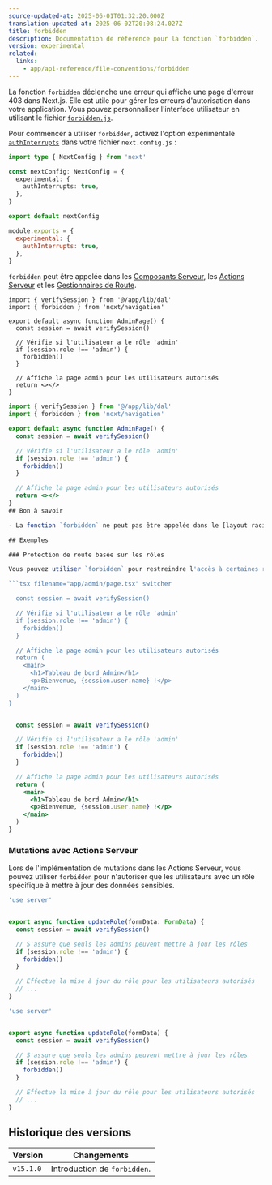 ```yaml
---
source-updated-at: 2025-06-01T01:32:20.000Z
translation-updated-at: 2025-06-02T20:08:24.027Z
title: forbidden
description: Documentation de référence pour la fonction `forbidden`.
version: experimental
related:
  links:
    - app/api-reference/file-conventions/forbidden
---
```


La fonction `forbidden` déclenche une erreur qui affiche une page d'erreur 403 dans Next.js. Elle est utile pour gérer les erreurs d'autorisation dans votre application. Vous pouvez personnaliser l'interface utilisateur en utilisant le fichier [`forbidden.js`](/docs/app/api-reference/file-conventions/forbidden).

Pour commencer à utiliser `forbidden`, activez l'option expérimentale [`authInterrupts`](/docs/app/api-reference/config/next-config-js/authInterrupts) dans votre fichier `next.config.js` :

```ts filename="next.config.ts" switcher
import type { NextConfig } from 'next'

const nextConfig: NextConfig = {
  experimental: {
    authInterrupts: true,
  },
}

export default nextConfig
```

```js filename="next.config.js" switcher
module.exports = {
  experimental: {
    authInterrupts: true,
  },
}
```

`forbidden` peut être appelée dans les [Composants Serveur](/docs/app/getting-started/server-and-client-components), les [Actions Serveur](/docs/app/building-your-application/data-fetching/server-actions-and-mutations) et les [Gestionnaires de Route](/docs/app/building-your-application/routing/route-handlers).

```tsx filename="app/auth/page.tsx" switcher
import { verifySession } from '@/app/lib/dal'
import { forbidden } from 'next/navigation'

export default async function AdminPage() {
  const session = await verifySession()

  // Vérifie si l'utilisateur a le rôle 'admin'
  if (session.role !== 'admin') {
    forbidden()
  }

  // Affiche la page admin pour les utilisateurs autorisés
  return <></>
}
```

```jsx filename="app/auth/page.js" switcher
import { verifySession } from '@/app/lib/dal'
import { forbidden } from 'next/navigation'

export default async function AdminPage() {
  const session = await verifySession()

  // Vérifie si l'utilisateur a le rôle 'admin'
  if (session.role !== 'admin') {
    forbidden()
  }

  // Affiche la page admin pour les utilisateurs autorisés
  return <></>
}
## Bon à savoir

- La fonction `forbidden` ne peut pas être appelée dans le [layout racine](/docs/app/api-reference/file-conventions/layout#root-layout).

## Exemples

### Protection de route basée sur les rôles

Vous pouvez utiliser `forbidden` pour restreindre l'accès à certaines routes en fonction des rôles des utilisateurs. Cela garantit que les utilisateurs authentifiés mais sans les permissions requises ne peuvent pas accéder à la route.

```tsx filename="app/admin/page.tsx" switcher

  const session = await verifySession()

  // Vérifie si l'utilisateur a le rôle 'admin'
  if (session.role !== 'admin') {
    forbidden()
  }

  // Affiche la page admin pour les utilisateurs autorisés
  return (
    <main>
      <h1>Tableau de bord Admin</h1>
      <p>Bienvenue, {session.user.name} !</p>
    </main>
  )
}
```

```jsx filename="app/admin/page.js" switcher

  const session = await verifySession()

  // Vérifie si l'utilisateur a le rôle 'admin'
  if (session.role !== 'admin') {
    forbidden()
  }

  // Affiche la page admin pour les utilisateurs autorisés
  return (
    <main>
      <h1>Tableau de bord Admin</h1>
      <p>Bienvenue, {session.user.name} !</p>
    </main>
  )
}
```

### Mutations avec Actions Serveur

Lors de l'implémentation de mutations dans les Actions Serveur, vous pouvez utiliser `forbidden` pour n'autoriser que les utilisateurs avec un rôle spécifique à mettre à jour des données sensibles.

```ts filename="app/actions/update-role.ts" switcher
'use server'


export async function updateRole(formData: FormData) {
  const session = await verifySession()

  // S'assure que seuls les admins peuvent mettre à jour les rôles
  if (session.role !== 'admin') {
    forbidden()
  }

  // Effectue la mise à jour du rôle pour les utilisateurs autorisés
  // ...
}
```

```js filename="app/actions/update-role.js" switcher
'use server'


export async function updateRole(formData) {
  const session = await verifySession()

  // S'assure que seuls les admins peuvent mettre à jour les rôles
  if (session.role !== 'admin') {
    forbidden()
  }

  // Effectue la mise à jour du rôle pour les utilisateurs autorisés
  // ...
}
```

## Historique des versions

| Version   | Changements                 |
| --------- | --------------------------- |
| `v15.1.0` | Introduction de `forbidden`. |